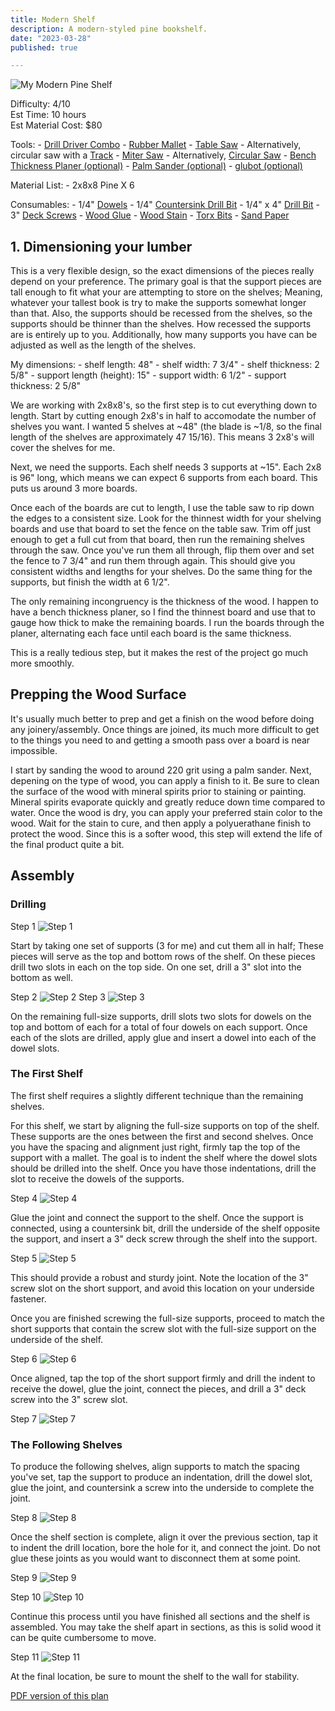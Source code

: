 ```yaml
---
title: Modern Shelf
description: A modern-styled pine bookshelf.
date: "2023-03-28"
published: true

---
```


<img alt='My Modern Pine Shelf' src='/images/modern-shelf/modern-pine=shelf.jpeg' />

Difficulty: 4/10<br/>
Est Time: 10 hours<br/>
Est Material Cost: $80<br/>

Tools:
    - <a target="_blank" href="https://www.amazon.com/DEWALT-Brushless-Impact-Premium-DCK299M2/dp/B01DQ19AP0/ref=sr_1_2_sspa?keywords=dewalt+drill+driver&amp;sr=8-2-spons&amp;sp_csd=d2lkZ2V0TmFtZT1zcF9hdGY&amp;psc=1&_encoding=UTF8&tag=gas0e0-20&linkCode=ur2&linkId=fe422b2f2d33e2d26820d942489f5c1b&camp=1789&creative=9325">Drill Driver Combo</a>
    - <a target="_blank" href="https://www.amazon.com/Estwing-Deadhead-Rubber-Mallet-Resistant/dp/B00DPL110Y/ref=sr_1_5?keywords=usa+rubber+mallet&amp;sr=8-5&_encoding=UTF8&tag=gas0e0-20&linkCode=ur2&linkId=e9aa6899b745255f657fff44e21184de&camp=1789&creative=9325">Rubber Mallet</a>
    - <a target="_blank" href="https://www.amazon.com/RIDGID-Amp-Table-Folding-Stand/dp/B08KFNNJF5/ref=sr_1_3?keywords=ridgid+table+saw+10+inch&amp;sr=8-3&_encoding=UTF8&tag=gas0e0-20&linkCode=ur2&linkId=29c8eeb1cba02898ae86e270a9310766&camp=1789&creative=9325">Table Saw</a>
        - Alternatively, circular saw with a <a target="_blank" href="https://www.amazon.com/Kreg-KMA2700-Circular-Saw-Track/dp/B073PGP96S/ref=sr_1_14_sspa?keywords=dewalt+circular+saw+straight+edge+guide&amp;sr=8-14-spons&amp;sp_csd=d2lkZ2V0TmFtZT1zcF9tdGY&amp;psc=1&_encoding=UTF8&tag=gas0e0-20&linkCode=ur2&linkId=47d7abe2e55781d947fdbe0736e1943b&camp=1789&creative=9325">Track</a>
    - <a target="_blank" href="https://www.amazon.com/DEWALT-DWS780-12-Inch-Sliding-Compound/dp/B00540JS7C/ref=sr_1_3?keywords=dewalt+miter+saw&amp;sr=8-3&_encoding=UTF8&tag=gas0e0-20&linkCode=ur2&linkId=20fedf96e650faef88a2bfc2e33b9d4f&camp=1789&creative=9325">Miter Saw</a>
        - Alternatively, <a target="_blank" href="https://www.amazon.com/DEWALT-DWE575SB-Lightweight-Circular-Electric/dp/B007QUZ16A/ref=sr_1_3?keywords=dewalt+circular+saw&amp;sr=8-3&_encoding=UTF8&tag=gas0e0-20&linkCode=ur2&linkId=9a5a6a89b2de84385174f7e6ba2e8b22&camp=1789&creative=9325">Circular Saw</a>
    - <a target="_blank" href="https://www.amazon.com/DEWALT-DW734-2-Inch-Single-Benchtop/dp/B0000CCXU6/ref=sr_1_1?keywords=dewalt+bench+planer&amp;sr=8-1&_encoding=UTF8&tag=gas0e0-20&linkCode=ur2&linkId=c961519a415d020eaad304af141a5ee8&camp=1789&creative=9325">Bench Thickness Planer (optional)</a>
    - <a target="_blank" href="https://www.amazon.com/DEWALT-DCW210B-Brushless-Orbital-Sander/dp/B07JQM7C28/ref=sr_1_10?keywords=dewalt+palm+sander&amp;sr=8-10&_encoding=UTF8&tag=gas0e0-20&linkCode=ur2&linkId=36f566645d1d645c18422b25191e286f&camp=1789&creative=9325">Palm Sander (optional)</a>
    - <a target="_blank" href="https://www.amazon.com/FastCap-Glu-Bot-Woodworkers-Bottle-Ounces/dp/B0006IUW8G/ref=sr_1_3?keywords=glubot&amp;sr=8-3&amp;th=1&_encoding=UTF8&tag=gas0e0-20&linkCode=ur2&linkId=89da5b2b2c79115d5c6a877116331f50&camp=1789&creative=9325">glubot (optional)</a>

Material List:
    - 2x8x8 Pine X 6

Consumables:
    - 1/4" <a target="_blank" href="https://www.amazon.com/General-Tools-840014-4-Inch-72-Pack/dp/B00FQ5ASN8/ref=sr_1_6?keywords=1%252F4+dowels+for+woodworking&amp;sr=8-6&_encoding=UTF8&tag=gas0e0-20&linkCode=ur2&linkId=d87e4a916e54938d31c7232659ad0d1e&camp=1789&creative=9325">Dowels</a>
    - 1/4" <a target="_blank" href="https://www.amazon.com/Clic-Change-Self-Centering-Assortment-3-Piece-Countersink/dp/B09T6ZKDPV/ref=sr_1_7?keywords=1%252F4+countersink+drill+bit&amp;sr=8-7&_encoding=UTF8&tag=gas0e0-20&linkCode=ur2&linkId=4498326c5b5bd308e754bf03d501a52a&camp=1789&creative=9325">Countersink Drill Bit</a>
    - 1/4" x 4" <a target="_blank" href="https://www.amazon.com/Bosch-TI2143IM-4-Inch-Impact-Titanium/dp/B01H0NV0UI/ref=sr_1_9?keywords=1%252F4%252B4%252Binch%252Bdrill%252Bbit&amp;sr=8-9&amp;th=1&_encoding=UTF8&tag=gas0e0-20&linkCode=ur2&linkId=d53bddb43e61fd50b5029ae21bee2afc&camp=1789&creative=9325">Drill Bit</a>
    - 3" <a target="_blank" href="https://www.amazon.com/Hillman-Fasteners-48419-Screws-Piece/dp/B0100IDA9O/ref=sr_1_3?keywords=3+inch+deck+screws&amp;sr=8-3&_encoding=UTF8&tag=gas0e0-20&linkCode=ur2&linkId=539ffc3ed3e56b3893e9adee7aa42058&camp=1789&creative=9325">Deck Screws</a>
    - <a target="_blank" href="https://www.amazon.com/Gorilla-18-Ultimate-Waterproof-Natural/dp/B08J1MJ28D/ref=sr_1_5?keywords=wood+glue&amp;sr=8-5&_encoding=UTF8&tag=gas0e0-20&linkCode=ur2&linkId=1d4fbaad5b47860e733bf88d2eb48ec4&camp=1789&creative=9325">Wood Glue</a>
    - <a target="_blank" href="https://www.amazon.com/gp/search?ie=UTF8&tag=gas0e0-20&linkCode=ur2&linkId=89eac5d3b869c616cf0223a42f06e236&camp=1789&creative=9325&index=tools&keywords=wood stain">Wood Stain</a>
    - <a target="_blank" href="https://www.amazon.com/Torx-Security-Drill-7-Piece-DEWALT/dp/B0195UZDWK/ref=sr_1_32?keywords=torx+bits&amp;sr=8-32&_encoding=UTF8&tag=gas0e0-20&linkCode=ur2&linkId=2ed5db0de805539ef1fa3babfccfaa5c&camp=1789&creative=9325">Torx Bits</a>
    - <a target="_blank" href="https://www.amazon.com/Diablo-SandNet-Grit-Sanding-Disc/dp/B077F94ZFS/ref=sr_1_5?keywords=palm+sandpaper+diablo+hook+and+loop&amp;sr=8-5&_encoding=UTF8&tag=gas0e0-20&linkCode=ur2&linkId=d2b6343521f542a6a02e43f6e8e10b85&camp=1789&creative=9325">Sand Paper</a>

## 1. Dimensioning your lumber

This is a very flexible design, so the exact dimensions of the pieces really depend on your preference.
The primary goal is that the support pieces are tall enough to fit what your are attempting to store on the shelves; Meaning, whatever your tallest book is try to make the supports somewhat longer than that.
Also, the supports should be recessed from the shelves, so the supports should be thinner than the shelves. How recessed the supports are is entirely up to you.
Additionally, how many supports you have can be adjusted as well as the length of the shelves.

My dimensions:
    - shelf length: 48"
    - shelf width: 7 3/4"
    - shelf thickness: 2 5/8"
    - support length (height): 15"
    - support width: 6 1/2"
    - support thickness: 2 5/8"

We are working with 2x8x8's, so the first step is to cut everything down to length. Start by cutting enough 2x8's in half to accomodate the number of shelves you want.
I wanted 5 shelves at ~48" (the blade is ~1/8, so the final length of the shelves are approximately 47 15/16). This means 3 2x8's will cover the shelves for me.

Next, we need the supports. Each shelf needs 3 supports at ~15". Each 2x8 is 96" long, which means we can expect 6 supports from each board. This puts us around 3 more boards.

Once each of the boards are cut to length, I use the table saw to rip down the edges to a consistent size. Look for the thinnest width for your shelving boards and use that board to set the fence on the table saw.
Trim off just enough to get a full cut from that board, then run the remaining shelves through the saw. Once you've run them all through, flip them over and set the fence to 7 3/4" and run them through again.
This should give you consistent widths and lengths for your shelves. Do the same thing for the supports, but finish the width at 6 1/2".

The only remaining incongruency is the thickness of the wood. I happen to have a bench thickness planer, so I find the thinnest board and use that to gauge how thick to make the remaining boards.
I run the boards through the planer, alternating each face until each board is the same thickness.

This is a really tedious step, but it makes the rest of the project go much more smoothly.

## Prepping the Wood Surface

It's usually much better to prep and get a finish on the wood before doing any joinery/assembly.
Once things are joined, its much more difficult to get to the things you need to and getting a smooth pass over a board is near impossible.

I start by sanding the wood to around 220 grit using a palm sander.
Next, depening on the type of wood, you can apply a finish to it. Be sure to clean the surface of the wood with mineral spirits prior to staining or painting.
Mineral spirits evaporate quickly and greatly reduce down time compared to water. Once the wood is dry, you can apply your preferred stain color to the wood.
Wait for the stain to cure, and then apply a polyuerathane finish to protect the wood. Since this is a softer wood, this step will extend the life of the final product quite a bit.

## Assembly

### Drilling

Step 1
<img alt="Step 1" src="/images/modern-shelf/step1.png" />

Start by taking one set of supports (3 for me) and cut them all in half; These pieces will serve as the top and bottom rows of the shelf.
On these pieces drill two slots in each on the top side. On one set, drill a 3" slot into the bottom as well.

Step 2
<img alt="Step 2" src="/images/modern-shelf/step2.png" />
Step 3
<img alt="Step 3" src="/images/modern-shelf/step3.png" />

On the remaining full-size supports, drill slots two slots for dowels on the top and bottom of each for a total of four dowels on each support.
Once each of the slots are drilled, apply glue and insert a dowel into each of the dowel slots.

### The First Shelf
The first shelf requires a slightly different technique than the remaining shelves.

For this shelf, we start by aligning the full-size supports on top of the shelf.
These supports are the ones between the first and second shelves.
Once you have the spacing and alignment just right, firmly tap the top of the support with a mallet.
The goal is to indent the shelf where the dowel slots should be drilled into the shelf. Once you have those indentations, drill the slot to receive the dowels of the supports.

Step 4
<img alt="Step 4" src="/images/modern-shelf/step4.png" />


Glue the joint and connect the support to the shelf.
Once the support is connected, using a countersink bit, drill the underside of the shelf opposite the support, and insert a 3" deck screw through the shelf into the support.

Step 5
<img alt="Step 5" src="/images/modern-shelf/step5.png" />


This should provide a robust and sturdy joint. Note the location of the 3" screw slot on the short support, and avoid this location on your underside fastener.

Once you are finished screwing the full-size supports, proceed to match the short supports that contain the screw slot with the full-size support on the underside of the shelf.

Step 6
<img alt="Step 6" src="/images/modern-shelf/step6.png" />

Once aligned, tap the top of the short support firmly and drill the indent to receive the dowel, glue the joint, connect the pieces, and drill a 3" deck screw into the 3" screw slot.

Step 7
<img alt="Step 7" src="/images/modern-shelf/step7.png" />


### The Following Shelves
To produce the following shelves, align supports to match the spacing you've set, tap the support to produce an indentation, drill the dowel slot, glue the joint, and countersink a screw into the underside to complete the joint.

Step 8
<img alt="Step 8" src="/images/modern-shelf/step8.png" />

Once the shelf section is complete, align it over the previous section, tap it to indent the drill location, bore the hole for it, and connect the joint. Do not glue these joints as you would want to disconnect them at some point.

Step 9
<img alt="Step 9" src="/images/modern-shelf/step9.png" />

Step 10
<img alt="Step 10" src="/images/modern-shelf/step10.png" />

Continue this process until you have finished all sections and the shelf is assembled. You may take the shelf apart in sections, as this is solid wood it can be quite cumbersome to move.

Step 11
<img alt="Step 11" src="/images/modern-shelf/step11.png" />

At the final location, be sure to mount the shelf to the wall for stability.

[PDF version of this plan](/plans/modern-shelf.pdf)